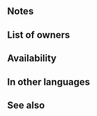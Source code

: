 {{Weapon Infobox
|tagid=SID_毒煙の暗器
|intID=3790
|image=wep_dg076
|exclusive=0
|weaponType=Dagger
|cost=200
|might=8
|range=2
|effect=At start of combat, if unit's HP ≥ 25%, grants Atk/Spd+5 to unit during combat, and also, if unit attacked, deals 7 damage to target and foes within 2 spaces of target after combat.<br>Effect:【Dagger ５】<br><br>【Dagger ５】<br>After combat, if unit attacked, inflicts Def/Res-５ on target and foes within 2 spaces of target through their next actions.
|required=Steel Dagger
|next=Miasma Dagger+
|promotionRarity=5
|promotionTier=1
|properties=random_owner
}}
==Notes==
{{Temporary buffs}}
{{IfUnitAttacked}}
{{Out of combat damage}}
{{Penalties}}
==List of owners==
{{Skill Hero List}}
==Availability==
{{PassiveFocusList}}
{{PassiveDistributionList}}
{{PassiveCombatManualList}}
==In other languages==
{{OtherLanguages
|japanese=毒煙の暗器
|german=Miasma-Dolch
|spanishEU=Daga miasma
|spanishLA=Daga miasma
|french=Dague putride
|italian=Pugnale fosco
|chineseTW=毒煙暗器
|portuguese=Adaga virosa
}}
==See also==
{{See also skills|cond=Description LIKE '%7 damage%to target%'}}
{{Weapons Navbox}}